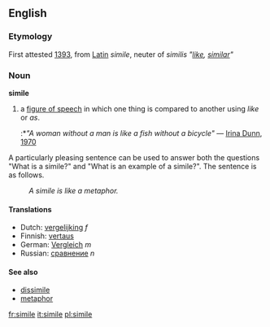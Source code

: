 ==English==
===Etymology===
First attested [[w:1393|1393]], from [[Latin]] ''simile'', neuter of ''similis'' ''"[[like]], [[similar]]"''
===Noun===
'''simile'''

#a [[figure of speech]] in which one thing is compared to another using ''like'' or ''as''.
#:*''"A woman without a man is like a fish without a bicycle"'' &mdash; [[w:Irina Dunn|Irina Dunn]], [[w:1970|1970]]

A particularly pleasing sentence can be used to answer both the questions "What is a simile?" and "What is an example of a simile?".  The sentence is as follows.
:''A simile is like a metaphor.''

==== Translations ====
*Dutch: [[vergelijking]] ''f''
*Finnish: [[vertaus]]
*German: [[Vergleich]] ''m''
*Russian: [[сравнение]] ''n'' 

====See also====
*[[dissimile]]
*[[metaphor]]

[[fr:simile]]
[[it:simile]]
[[pl:simile]]